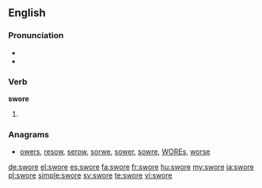 ==English==

===Pronunciation===
* {{IPA|/ˈswoɻ/, /swɔː/}}
* {{audio|En-us-swore.ogg|Audio (US)}}

===Verb===
'''swore'''

# {{en-simple past of|swear}}

===Anagrams===
* [[owers#English|owers]], [[resow#English|resow]], [[serow#English|serow]], [[sorwe#English|sorwe]], [[sower#English|sower]], [[sowre#English|sowre]], [[WOREs#English|WOREs]], [[worse#English|worse]]

[[de:swore]]
[[el:swore]]
[[es:swore]]
[[fa:swore]]
[[fr:swore]]
[[hu:swore]]
[[my:swore]]
[[ja:swore]]
[[pl:swore]]
[[simple:swore]]
[[sv:swore]]
[[te:swore]]
[[vi:swore]]